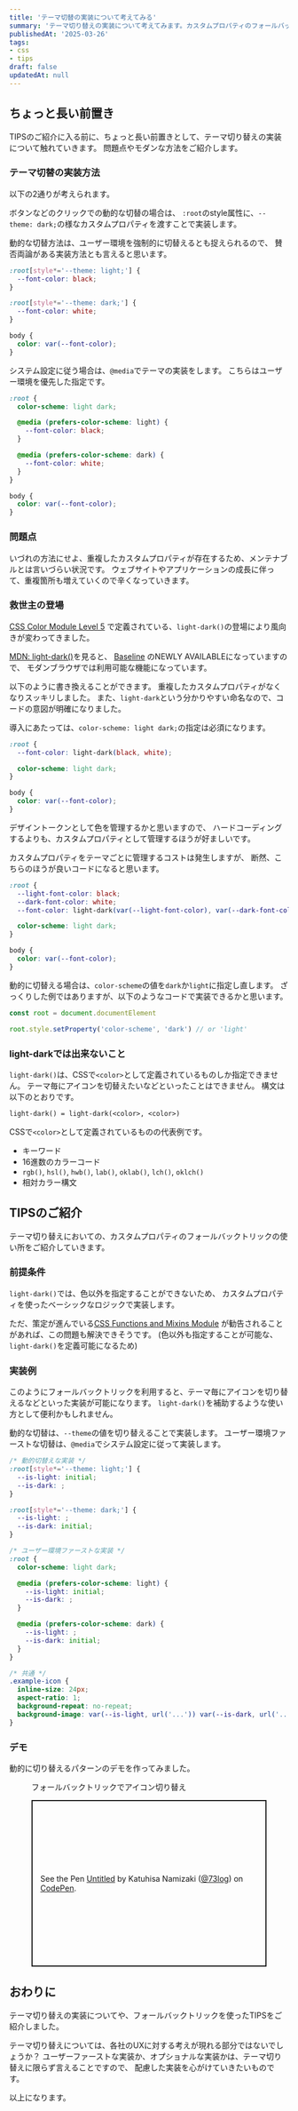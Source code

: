 ```yaml
---
title: 'テーマ切替の実装について考えてみる'
summary: 'テーマ切り替えの実装について考えてみます。カスタムプロパティのフォールバックトリックを使った、テーマ切替時に役に立つかもしれないTIPSもご紹介します。'
publishedAt: '2025-03-26'
tags:
- css
- tips
draft: false
updatedAt: null
---
```



## ちょっと長い前置き
TIPSのご紹介に入る前に、ちょっと長い前置きとして、テーマ切り替えの実装について触れていきます。
問題点やモダンな方法をご紹介します。

### テーマ切替の実装方法
以下の2通りが考えられます。

ボタンなどのクリックでの動的な切替の場合は、
`:root`のstyle属性に、`--theme: dark;`の様なカスタムプロパティを渡すことで実装します。

動的な切替方法は、ユーザー環境を強制的に切替えるとも捉えられるので、
賛否両論がある実装方法とも言えると思います。

```css title="動的な切替"
:root[style*='--theme: light;'] {
  --font-color: black;
}

:root[style*='--theme: dark;'] {
  --font-color: white;
}

body {
  color: var(--font-color);
}
```

システム設定に従う場合は、`@media`でテーマの実装をします。
こちらはユーザー環境を優先した指定です。

```scss title="システム設定に従う切替"
:root {
  color-scheme: light dark;

  @media (prefers-color-scheme: light) {
    --font-color: black;
  }

  @media (prefers-color-scheme: dark) {
    --font-color: white;
  }
}

body {
  color: var(--font-color);
}
```

### 問題点
いづれの方法にせよ、重複したカスタムプロパティが存在するため、メンテナブルとは言いづらい状況です。
ウェブサイトやアプリケーションの成長に伴って、重複箇所も増えていくので辛くなっていきます。

### 救世主の登場
[CSS Color Module Level 5](https://www.w3.org/TR/css-color-5/#funcdef-light-dark)
で定義されている、`light-dark()`の登場により風向きが変わってきました。

[MDN: light-dark()](https://developer.mozilla.org/ja/docs/Web/CSS/color_value/light-dark)を見ると、
[Baseline](https://developer.mozilla.org/ja/docs/Glossary/Baseline/Compatibility)
のNEWLY AVAILABLEになっていますので、
モダンブラウザでは利用可能な機能になっています。

以下のように書き換えることができます。
重複したカスタムプロパティがなくなりスッキリしました。
また、`light-dark`という分かりやすい命名なので、コードの意図が明確になりました。

導入にあたっては、`color-scheme: light dark;`の指定は必須になります。

```css title="light-darkを使った実装例"
:root {
  --font-color: light-dark(black, white);

  color-scheme: light dark;
}

body {
  color: var(--font-color);
}
```

デザイントークンとして色を管理するかと思いますので、
ハードコーディングするよりも、カスタムプロパティとして管理するほうが好ましいです。

カスタムプロパティをテーマごとに管理するコストは発生しますが、
断然、こちらのほうが良いコードになると思います。

```css title="light-darkで色を管理する例"
:root {
  --light-font-color: black;
  --dark-font-color: white;
  --font-color: light-dark(var(--light-font-color), var(--dark-font-color));

  color-scheme: light dark;
}

body {
  color: var(--font-color);
}
```

動的に切替える場合は、`color-scheme`の値を`dark`か`light`に指定し直します。
ざっくりした例ではありますが、以下のようなコードで実装できるかと思います。

```js title="color-schemeを動的に切替えるアイデア"
const root = document.documentElement

root.style.setProperty('color-scheme', 'dark') // or 'light'
```

### light-darkでは出来ないこと
`light-dark()`は、CSSで`<color>`として定義されているものしか指定できません。
テーマ毎にアイコンを切替えたいなどといったことはできません。
構文は以下のとおりです。

```txt title="light-darkの構文"
light-dark() = light-dark(<color>, <color>)
```

CSSで`<color>`として定義されているものの代表例です。
- キーワード
- 16進数のカラーコード
- `rgb()`, `hsl()`, `hwb()`, `lab()`, `oklab()`, `lch()`, `oklch()`
- 相対カラー構文

## TIPSのご紹介
テーマ切り替えにおいての、カスタムプロパティのフォールバックトリックの使い所をご紹介していきます。

### 前提条件
`light-dark()`では、色以外を指定することができないため、
カスタムプロパティを使ったベーシックなロジックで実装します。

ただ、策定が進んでいる[CSS Functions and Mixins Module](https://drafts.csswg.org/css-mixins-1/)
が勧告されることがあれば、この問題も解決できそうです。
(色以外も指定することが可能な、`light-dark()`を定義可能になるため)

### 実装例
このようにフォールバックトリックを利用すると、テーマ毎にアイコンを切り替えるなどといった実装が可能になります。
`light-dark()`を補助するような使い方として便利かもしれません。

動的な切替は、`--theme`の値を切り替えることで実装します。
ユーザー環境ファーストな切替は、`@media`でシステム設定に従って実装します。

```scss title="フォールバックトリックを使ったアイコン切替"
/* 動的切替えな実装 */
:root[style*='--theme: light;'] {
  --is-light: initial;
  --is-dark: ;
}

:root[style*='--theme: dark;'] {
  --is-light: ;
  --is-dark: initial;
}

/* ユーザー環境ファーストな実装 */
:root {
  color-scheme: light dark;

  @media (prefers-color-scheme: light) {
    --is-light: initial;
    --is-dark: ;
  }

  @media (prefers-color-scheme: dark) {
    --is-light: ;
    --is-dark: initial;
  }
}

/* 共通 */
.example-icon {
  inline-size: 24px;
  aspect-ratio: 1;
  background-repeat: no-repeat;
  background-image: var(--is-light, url('...')) var(--is-dark, url('...'));
}
```

### デモ
動的に切り替えるパターンのデモを作ってみました。

<figure class="codepen-embed">
<figcaption>
フォールバックトリックでアイコン切り替え
</figcaption>
<p class="codepen" data-height="300" data-default-tab="html,result" data-slug-hash="PwodoNb" data-pen-title="Untitled" data-user="73log" style="height: 300px; box-sizing: border-box; display: flex; align-items: center; justify-content: center; border: 2px solid; margin: 1em 0; padding: 1em;">
<span>See the Pen <a href="https://codepen.io/73log/pen/PwodoNb">
Untitled</a> by Katuhisa Namizaki (<a href="https://codepen.io/73log">@73log</a>)
on <a href="https://codepen.io">CodePen</a>.</span>
</p>
</figure>

## おわりに
テーマ切り替えの実装についてや、フォールバックトリックを使ったTIPSをご紹介しました。

テーマ切り替えについては、各社のUXに対する考えが現れる部分ではないでしょうか？
ユーザーファーストな実装か、オプショナルな実装かは、テーマ切り替えに限らず言えることですので、
配慮した実装を心がけていきたいものです。

以上になります。